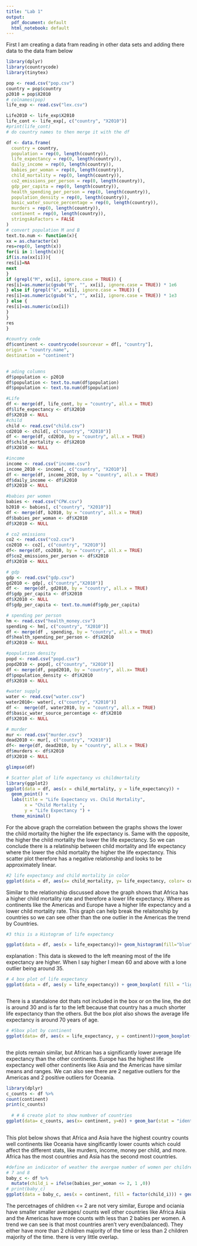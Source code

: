 ```yaml
---
title: "Lab 1"
output:
  pdf_document: default
  html_notebook: default
---
```

First I am creating a data fram reading in other data sets and adding there data to the data fram below 
```r
library(dplyr)
library(countrycode)
library(tinytex)

pop <- read.csv("pop.csv")
country = pop$country
p2010 = pop$X2010
# colnames(pop)
life_exp <- read.csv("lex.csv")

Life2010 <- life_exp$X2010
life_cont <- life_exp[, c("country", "X2010")]
#print(life_cont)
# do country names to then merge it with the df

df <- data.frame(
  country = country,                            
  population = rep(0, length(country)), 
  life_expectancy = rep(0, length(country)), 
  daily_income = rep(0, length(country)),  
  babies_per_woman = rep(0, length(country)),  
  child_mortality = rep(0, length(country)),
  co2_emissions_per_person = rep(0, length(country)),
  gdp_per_capita = rep(0, length(country)), 
  health_spending_per_person = rep(0, length(country)),     
  population_density = rep(0, length(country)),   
  basic_water_source_percentage = rep(0, length(country)),   
  murders = rep(0, length(country)), 
  continent = rep(0, length(country)),
  stringsAsFactors = FALSE                      
)
# convert population M and B
text.to.num <- function(x){
xx = as.character(x)
res=rep(0, length(x))
for(i in 1:length(x)){
if(is.na(xx[i])){
res[i]=NA
next
}
if (grepl("M", xx[i], ignore.case = TRUE)) {
res[i]=as.numeric(gsub("M", "", xx[i], ignore.case = TRUE)) * 1e6
} else if (grepl("k", xx[i], ignore.case = TRUE)) {
res[i]=as.numeric(gsub("k", "", xx[i], ignore.case = TRUE)) * 1e3
} else {
res[i]=as.numeric(xx[i])
}
}
res
}

#country code 
df$continent <- countrycode(sourcevar = df[, "country"],
origin = "country.name",
destination = "continent")
  

# ading columns 
df$population <- p2010
df$population <- text.to.num(df$population)
df$population <- text.to.num(df$population)

#Life
df <- merge(df, life_cont, by = "country", all.x = TRUE)
df$life_expectancy <- df$X2010
df$X2010 <- NULL
#child 
child <- read.csv("child.csv")
cd2010 <- child[, c("country", "X2010")]
df <- merge(df, cd2010, by = "country", all.x = TRUE)
df$child_mortality <- df$X2010
df$X2010 <- NULL

#income 
income <- read.csv("income.csv")
income_2010 <- income[, c("country", "X2010")]
df <- merge(df, income_2010, by = "country", all.x = TRUE)
df$daily_income <- df$X2010
df$X2010 <- NULL

#babies per women 
babies <- read.csv("CPW.csv")
b2010 <- babies[, c("country", "X2010")]
df <- merge(df, b2010, by = "country", all.x = TRUE)
df$babies_per_woman <- df$X2010
df$X2010 <- NULL

# co2 emissions 
co2 <- read.csv("co2.csv")
co2010 <- co2[, c("country", "X2010")]
df<- merge(df, co2010, by = "country", all.x = TRUE)
df$co2_emissions_per_person <- df$X2010
df$X2010 <- NULL

# gdp 
gdp <- read.csv("gdp.csv")
gd2010 <- gdp[, c("country","X2010")]
df <-  merge(df, gd2010, by = "country", all.x = TRUE)
df$gdp_per_capita <- df$X2010
df$X2010 <- NULL
df$gdp_per_capita <- text.to.num(df$gdp_per_capita)

# spending per person
hm <- read.csv("health_money.csv")
spending <- hm[, c("country", "X2010")]
df <- merge(df , spending, by = "country", all.x = TRUE)
df$health_spending_per_person <- df$X2010
df$X2010 <- NULL

#population density 
popd <- read.csv("popd.csv")
popd2010 <- popd[, c("country", "X2010")]
df <- merge(df, popd2010, by = "country", all.x= TRUE)
df$population_density <- df$X2010
df$X2010 <- NULL

#water supply 
water <- read.csv("water.csv")
water2010<- water[, c("country", "X2010")]
df <-  merge(df, water2010, by = "country", all.x = TRUE)
df$basic_water_source_percentage <- df$X2010
df$X2010 <- NULL

# murder 
mur <- read.csv("murder.csv")
dead2010 <- mur[, c("country", "X2010")]
df<- merge(df, dead2010, by = "country", all.x = TRUE)
df$murders <- df$X2010
df$X2010 <- NULL

glimpse(df)

```

```r
# Scatter plot of life expectancy vs childmortality 
library(ggplot2)
ggplot(data = df, aes(x = child_mortality, y = life_expectancy)) +
  geom_point() + 
  labs(title = "Life Expectancy vs. Child Mortality",
       x = "Child Mortality ",
       y = "Life Expectancy ") +
  theme_minimal()


```
For the above graph the correlation between the graphs shows the lower the child mortality the higher the life expectancy is. Same with the opposite, the higher the child mortality the lower the life expectancy. So we can conclude there is a relatinship between child mortality and life expectancy where the lower the child mortality the higher the life expectancy. This scatter plot therefore has a negative relationship and looks to be approximately linear. 
```r
#2 life expectancy and child mortality in color
ggplot(data = df, aes(x= child_mortality, y= life_expectancy, color= continent, size=population)) + geom_point()+ labs( x = "child_mortality" , y = "life_expectancy") + theme_minimal()


```
Similar to the relationship discussed above the graph shows that Africa has a higher child mortality rate and therefore a lower life expectancy. Where as continents like the Americas and Europe have a higher life expectancy and a lower child mortality rate. This graph can help break the relaitonship by countries so we can see other than the one outlier in the Americas the trend by Countries. 


```r
#3 this is a Histogram of life expectancy

ggplot(data = df, aes(x = life_expectancy))+ geom_histogram(fill="blue", color="black")+ labs(x = "life expectancy", y= "count")

```
explanation : This data is skewed to the left meaning most of the life expectancy are higher. When I say higher I mean 60 and above with a lone outlier being around 35.

```r
# 4 box plot of life expectancy 
ggplot(data = df, aes(y = life_expectancy)) + geom_boxplot( fill = "lightblue", color = "black" ) + labs(y = "Life expectancy") + theme_minimal()



```
There is a standalone dot thats not included in the box or on the line, the dot is around 30 and is far to the left because that country has a much shorter life expectancy than the others. But the box plot also shows the average life expectancy is around 70 years of age. 
```r
# #5box plot by continent 
ggplot(data= df, aes(x = life_expectancy, y = continent))+geom_boxplot()+labs(title = "Life Expectancy by Continent", x= "Continent", y = "Life Expectancy") + theme_minimal()



```
the plots remain similar, but African has a significantly lower average life expectancy than the other continents. Europe has the highest life expectancy well other continents like Asia and the Americas have similar means and ranges. We can also see there are 2 negative outliers for the Americas and 2 positive outliers for Oceania.  
```r
library(dplyr)
c_counts <- df %>%
count(continent) 
print(c_counts)
  
  # # 6 create plot to show numbver of countries
ggplot(data= c_counts, aes(x= continent, y=n)) + geom_bar(stat = "identity")+ labs(title = "Country Count Per Continent")+ theme_minimal()
  

```
This plot below shows that Africa and Asia have the highest country counts well continents like Oceania have singificantly lower counts which could affect the different stats, like murders, income, money per child, and more. 
Africa has the most countries and Asia has the second most countries. 
  
```r
#define an indicator of weather the avergae number of women per children is > 2
# 7 and 8
baby_c <- df %>%
  mutate(child_i = ifelse(babies_per_woman <= 2, 1 ,0))
# print(baby_c)
ggplot(data = baby_c, aes(x = continent, fill = factor(child_i))) + geom_bar(position="fill") + labs(title = "Women with 2 or more children or without", x = "Countries")+ theme_classic()

```
The percetnages of children <= 2 are not very similar, Europe and ociania have smaller smaller averages/ counts well other countries like Africa Asia and the Americas have more counts with less than 2 babies per women. A trend we can see is that most countries aren't very even(balanced). They either have more than 2 children majority of the time or less than 2 children majority of the time. there is  very little overlap. 
